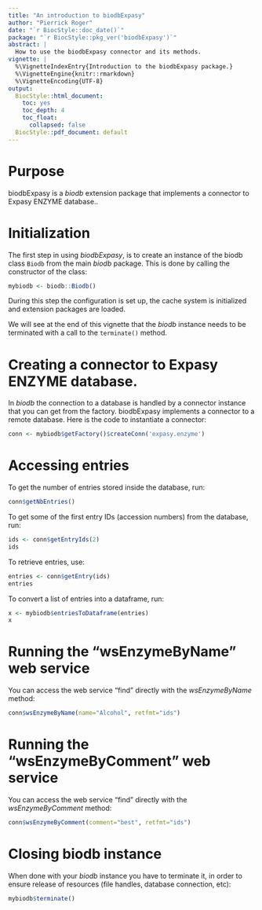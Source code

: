 ```yaml
---
title: "An introduction to biodbExpasy"
author: "Pierrick Roger"
date: "`r BiocStyle::doc_date()`"
package: "`r BiocStyle::pkg_ver('biodbExpasy')`"
abstract: |
  How to use the biodbExpasy connector and its methods.
vignette: |
  %\VignetteIndexEntry{Introduction to the biodbExpasy package.}
  %\VignetteEngine{knitr::rmarkdown}
  %\VignetteEncoding{UTF-8}
output:
  BiocStyle::html_document:
    toc: yes
    toc_depth: 4
    toc_float:
      collapsed: false
  BiocStyle::pdf_document: default
---
```


# Purpose

biodbExpasy is a *biodb* extension package that implements a connector to
Expasy ENZYME database..

# Initialization

The first step in using *biodbExpasy*, is to create an instance of the biodb
class `Biodb` from the main *biodb* package. This is done by calling the
constructor of the class:
```r
mybiodb <- biodb::Biodb()
```
During this step the configuration is set up, the cache system is initialized
and extension packages are loaded.

We will see at the end of this vignette that the *biodb* instance needs to be
terminated with a call to the `terminate()` method.

# Creating a connector to Expasy ENZYME database.

In *biodb* the connection to a database is handled by a connector instance that
you can get from the factory.
biodbExpasy implements a connector to a remote database.
Here is the code to instantiate a connector:
```r
conn <- mybiodb$getFactory()$createConn('expasy.enzyme')
```

# Accessing entries

To get the number of entries stored inside the database, run:
```r
conn$getNbEntries()
```

To get some of the first entry IDs (accession numbers) from the database, run:
```r
ids <- conn$getEntryIds(2)
ids
```

To retrieve entries, use:
```r
entries <- conn$getEntry(ids)
entries
```

To convert a list of entries into a dataframe, run:
```r
x <- mybiodb$entriesToDataframe(entries)
x
```

# Running the "wsEnzymeByName" web service

You can access the web service "find" directly with the *wsEnzymeByName* method:
```r
conn$wsEnzymeByName(name="Alcohol", retfmt="ids")
```

# Running the "wsEnzymeByComment" web service

You can access the web service "find" directly with the *wsEnzymeByComment* method:
```r
conn$wsEnzymeByComment(comment="best", retfmt="ids")
```

# Closing biodb instance

When done with your *biodb* instance you have to terminate it, in order to
ensure release of resources (file handles, database connection, etc):
```r
mybiodb$terminate()
```
